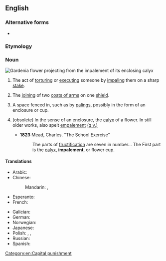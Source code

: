 ==English==
{{wikipedia}}

===Alternative forms===
* {{l|en|empalement}} {{qualifier|obsolete}}

===Etymology===
{{suffix|en|impale|ment}}


===Noun===
[[File:Gardenia actinocarpa female flower B.Gray CC-BY.jpg|thumb|[[gardenia|Gardenia]] flower projecting from the '''impalement''' of its [[enclose|enclosing]] [[calyx]]]]
{{en-noun|~}}

# The act of [[torturing]] or [[executing]] someone by [[impaling]] them on a sharp [[stake]]. [[Category:en:Capital punishment]]
# {{lb|en|heraldry}} The [[joining]] of two [[coat of arms|coats of arms]] on one [[shield]].
# A space fenced in, such as by [[paling]]s, possibly in the form of an enclosure or cup. <!--Chambers 1908-->
# {{lb|en|botany}} (obsolete) In the sense of an enclosure, the [[calyx]] of a flower. In still older works, also spelt [[empalement]] [[empalement|(q.v.)]]
#* '''1823''' Mead, Charles. "The School Exercise" 
#*:The parts of [[fructification]] are seven in number... The First part is the [[calyx]], '''impalement''', or flower cup.

====Translations====
{{trans-top|act of torturing}}
* Arabic: {{t|ar|خَوزَقَة}}
* Chinese:
*: Mandarin: {{t+|cmn|穿刺|tr=chuāncì|sc=Hani}}, {{t+|cmn|刺穿|tr=cìchuān|sc=Hani}}
* Esperanto: {{t|eo|palisumo}}
* French: {{t+|fr|empalement|m}}
{{trans-mid}}
* Galician: {{t+|gl|empalamento|m}}
* German: {{t|de|Pfählung|f}}
* Norwegian: {{t|nb|spidding|f}}
* Japanese: {{t|ja|串刺し|tr=くしざし, kushizashi}}
* Polish: {{t|pl|nabicie na pal|n|pf}}, {{t|pl|nabijanie na pal|n|impf}}, {{t|pl|nawlekanie na pal|n|impf}}
* Russian: {{t|ru|посаже́ние на́ кол|n}}
* Spanish: {{t+|es|empalamiento|m}}
{{trans-bottom}}